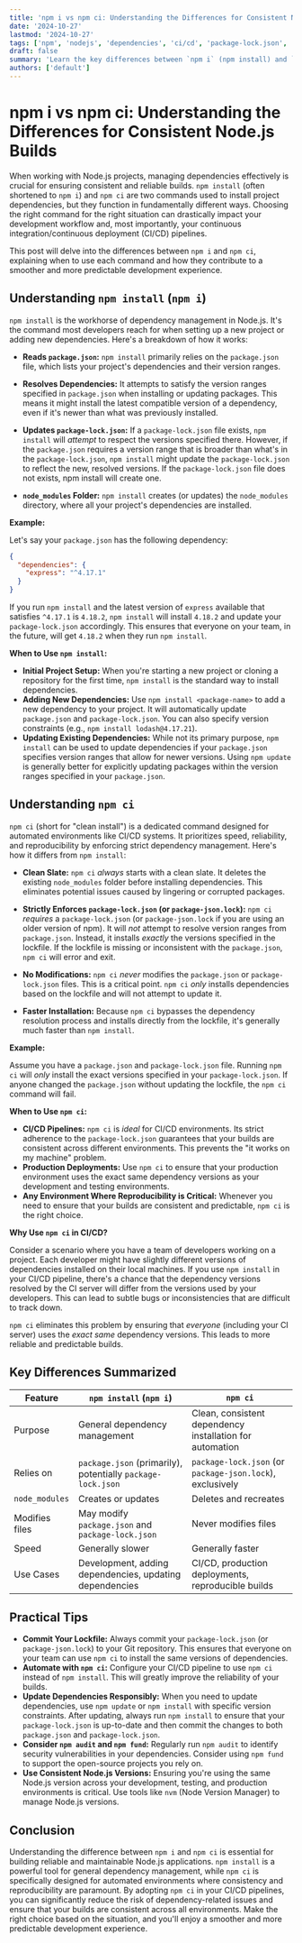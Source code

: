 ```yaml
---
title: 'npm i vs npm ci: Understanding the Differences for Consistent Node.js Builds'
date: '2024-10-27'
lastmod: '2024-10-27'
tags: ['npm', 'nodejs', 'dependencies', 'ci/cd', 'package-lock.json', 'package-json.lock']
draft: false
summary: 'Learn the key differences between `npm i` (npm install) and `npm ci` and how choosing the right command can significantly improve the consistency and reliability of your Node.js project builds, especially in CI/CD environments.'
authors: ['default']
---
```


# npm i vs npm ci: Understanding the Differences for Consistent Node.js Builds

When working with Node.js projects, managing dependencies effectively is crucial for ensuring consistent and reliable builds.  `npm install` (often shortened to `npm i`) and `npm ci` are two commands used to install project dependencies, but they function in fundamentally different ways. Choosing the right command for the right situation can drastically impact your development workflow and, most importantly, your continuous integration/continuous deployment (CI/CD) pipelines.

This post will delve into the differences between `npm i` and `npm ci`, explaining when to use each command and how they contribute to a smoother and more predictable development experience.

## Understanding `npm install` (`npm i`)

`npm install` is the workhorse of dependency management in Node.js. It's the command most developers reach for when setting up a new project or adding new dependencies.  Here's a breakdown of how it works:

*   **Reads `package.json`:**  `npm install` primarily relies on the `package.json` file, which lists your project's dependencies and their version ranges.

*   **Resolves Dependencies:** It attempts to satisfy the version ranges specified in `package.json` when installing or updating packages.  This means it might install the latest compatible version of a dependency, even if it's newer than what was previously installed.

*   **Updates `package-lock.json`:**  If a `package-lock.json` file exists, `npm install` will *attempt* to respect the versions specified there.  However, if the `package.json` requires a version range that is broader than what's in the `package-lock.json`, `npm install` might update the `package-lock.json` to reflect the new, resolved versions. If the `package-lock.json` file does not exists, npm install will create one.

*   **`node_modules` Folder:**  `npm install` creates (or updates) the `node_modules` directory, where all your project's dependencies are installed.

**Example:**

Let's say your `package.json` has the following dependency:

```json
{
  "dependencies": {
    "express": "^4.17.1"
  }
}
```

If you run `npm install` and the latest version of `express` available that satisfies `^4.17.1` is `4.18.2`, `npm install` will install `4.18.2` and update your `package-lock.json` accordingly. This ensures that everyone on your team, in the future, will get `4.18.2` when they run `npm install`.

**When to Use `npm install`:**

*   **Initial Project Setup:** When you're starting a new project or cloning a repository for the first time, `npm install` is the standard way to install dependencies.
*   **Adding New Dependencies:** Use `npm install <package-name>` to add a new dependency to your project.  It will automatically update `package.json` and `package-lock.json`.  You can also specify version constraints (e.g., `npm install lodash@4.17.21`).
*   **Updating Existing Dependencies:** While not its primary purpose, `npm install` can be used to update dependencies if your `package.json` specifies version ranges that allow for newer versions. Using `npm update` is generally better for explicitly updating packages within the version ranges specified in your `package.json`.

## Understanding `npm ci`

`npm ci` (short for "clean install") is a dedicated command designed for automated environments like CI/CD systems.  It prioritizes speed, reliability, and reproducibility by enforcing strict dependency management.  Here's how it differs from `npm install`:

*   **Clean Slate:**  `npm ci` *always* starts with a clean slate. It deletes the existing `node_modules` folder before installing dependencies. This eliminates potential issues caused by lingering or corrupted packages.

*   **Strictly Enforces `package-lock.json` (or `package-json.lock`):**  `npm ci` *requires* a `package-lock.json` (or `package-json.lock` if you are using an older version of npm). It will *not* attempt to resolve version ranges from `package.json`. Instead, it installs *exactly* the versions specified in the lockfile.  If the lockfile is missing or inconsistent with the `package.json`, `npm ci` will error and exit.

*   **No Modifications:**  `npm ci` *never* modifies the `package.json` or `package-lock.json` files.  This is a critical point. `npm ci` *only* installs dependencies based on the lockfile and will not attempt to update it.

*   **Faster Installation:**  Because `npm ci` bypasses the dependency resolution process and installs directly from the lockfile, it's generally much faster than `npm install`.

**Example:**

Assume you have a `package.json` and `package-lock.json` file.  Running `npm ci` will *only* install the exact versions specified in your `package-lock.json`. If anyone changed the `package.json` without updating the lockfile, the `npm ci` command will fail.

**When to Use `npm ci`:**

*   **CI/CD Pipelines:**  `npm ci` is *ideal* for CI/CD environments. Its strict adherence to the `package-lock.json` guarantees that your builds are consistent across different environments.  This prevents the "it works on my machine" problem.
*   **Production Deployments:** Use `npm ci` to ensure that your production environment uses the exact same dependency versions as your development and testing environments.
*   **Any Environment Where Reproducibility is Critical:** Whenever you need to ensure that your builds are consistent and predictable, `npm ci` is the right choice.

**Why Use `npm ci` in CI/CD?**

Consider a scenario where you have a team of developers working on a project.  Each developer might have slightly different versions of dependencies installed on their local machines.  If you use `npm install` in your CI/CD pipeline, there's a chance that the dependency versions resolved by the CI server will differ from the versions used by your developers.  This can lead to subtle bugs or inconsistencies that are difficult to track down.

`npm ci` eliminates this problem by ensuring that *everyone* (including your CI server) uses the *exact same* dependency versions. This leads to more reliable and predictable builds.

## Key Differences Summarized

| Feature        | `npm install` (`npm i`)                                  | `npm ci`                                                    |
|----------------|-----------------------------------------------------------|-------------------------------------------------------------|
| Purpose        | General dependency management                              | Clean, consistent dependency installation for automation  |
| Relies on      | `package.json` (primarily), potentially `package-lock.json` | `package-lock.json` (or `package-json.lock`), exclusively |
| `node_modules` | Creates or updates                                       | Deletes and recreates                                        |
| Modifies files | May modify `package.json` and `package-lock.json`         | Never modifies files                                         |
| Speed          | Generally slower                                           | Generally faster                                             |
| Use Cases      | Development, adding dependencies, updating dependencies   | CI/CD, production deployments, reproducible builds         |

## Practical Tips

*   **Commit Your Lockfile:** Always commit your `package-lock.json` (or `package-json.lock`) to your Git repository.  This ensures that everyone on your team can use `npm ci` to install the same versions of dependencies.
*   **Automate with `npm ci`:**  Configure your CI/CD pipeline to use `npm ci` instead of `npm install`.  This will greatly improve the reliability of your builds.
*   **Update Dependencies Responsibly:**  When you need to update dependencies, use `npm update` or `npm install` with specific version constraints.  After updating, always run `npm install` to ensure that your `package-lock.json` is up-to-date and then commit the changes to both `package.json` and `package-lock.json`.
*   **Consider `npm audit` and `npm fund`:** Regularly run `npm audit` to identify security vulnerabilities in your dependencies.  Consider using `npm fund` to support the open-source projects you rely on.
*   **Use Consistent Node.js Versions:** Ensuring you're using the same Node.js version across your development, testing, and production environments is critical. Use tools like `nvm` (Node Version Manager) to manage Node.js versions.

## Conclusion

Understanding the difference between `npm i` and `npm ci` is essential for building reliable and maintainable Node.js applications. `npm install` is a powerful tool for general dependency management, while `npm ci` is specifically designed for automated environments where consistency and reproducibility are paramount. By adopting `npm ci` in your CI/CD pipelines, you can significantly reduce the risk of dependency-related issues and ensure that your builds are consistent across all environments.  Make the right choice based on the situation, and you'll enjoy a smoother and more predictable development experience.